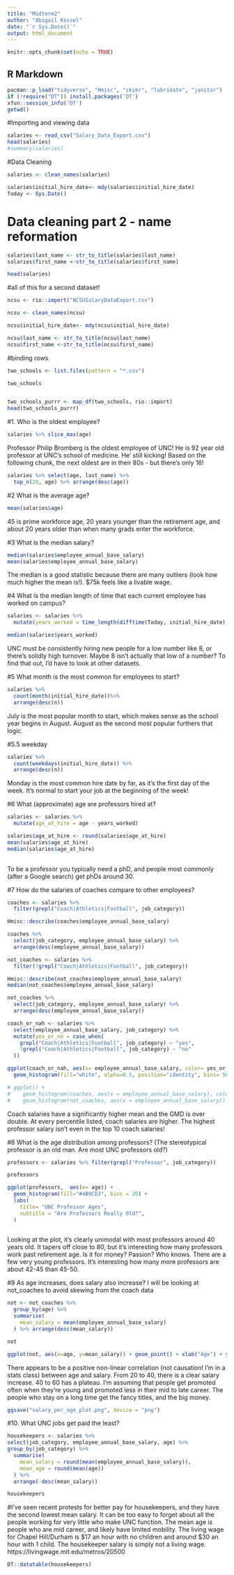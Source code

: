 ```yaml
---
title: "Midterm2"
author: "Abigail Kessel"
date: "`r Sys.Date()`"
output: html_document
---
```


```r
knitr::opts_chunk$set(echo = TRUE)
```

## R Markdown

```r
pacman::p_load("tidyverse", "Hmisc", "skimr", "lubridate", "janitor")
if (!require("DT")) install.packages('DT')
xfun::session_info('DT')
getwd()
```


#Importing and viewing data
```r
salaries <- read_csv("Salary_Data_Export.csv")
head(salaries)
#summary(salaries)
```


#Data Cleaning
```r
salaries <- clean_names(salaries)

salaries$initial_hire_date<- mdy(salaries$initial_hire_date)
Today <- Sys.Date()
```

# Data cleaning part 2 - name reformation
```r
salaries$last_name <- str_to_title(salaries$last_name)
salaries$first_name <-str_to_title(salaries$first_name)

head(salaries)
```

#all of this for a second dataset!
```r
ncsu <- rio::import("NCSUSalaryDataExport.csv")

ncsu <- clean_names(ncsu)

ncsu$initial_hire_date<- mdy(ncsu$initial_hire_date)

ncsu$last_name <- str_to_title(ncsu$last_name)
ncsu$first_name <-str_to_title(ncsu$first_name)
```


#binding rows
```r
two_schools <- list.files(pattern = "*.csv")

two_schools


two_schools_purrr <- map_df(two_schools, rio::import)
head(two_schools_purrr)
```


#1. Who is the oldest employee?
```r
salaries %>% slice_max(age)
```
Professor Philip Bromberg is the oldest employee of UNC! He is 92 year old professor at UNC's school of medicine. He' still kicking! Based on the following chunk, the next oldest are in their 80s - but there's only 16!


```r
salaries %>% select(age, last_name) %>%
  top_n(20, age) %>% arrange(desc(age))
```


#2 What is the average age?
```r
mean(salaries$age)
```

45 is prime workforce age, 20 years younger than the retirement age, and about 20 years older than when many grads enter the workforce.



#3 What is the median salary?
```r
median(salaries$employee_annual_base_salary)
mean(salaries$employee_annual_base_salary)
```

The median is a good statistic because there are many outliers (look how much higher the mean is!). $75k feels like a livable wage.


#4 What is the median length of time that each current employee has worked on campus?
```r
salaries <- salaries %>%
  mutate(years_worked = time_length(difftime(Today, initial_hire_date), "years")) 

median(salaries$years_worked)
```

UNC must be consistently hiring new people for a low number like 8, or there's solidly high turnover. Maybe 8 isn't actually that low of a number? To find that out, I'd have to look at other datasets.


#5 What month is the most common for employees to start?
```r
salaries %>%
  count(month(initial_hire_date))%>%
  arrange(desc(n))

```
July is the most popular month to start, which makes sense as the school year begins in August. August as the second most popular furthers that logic.

#5.5 weekday
```r
salaries %>%
  count(weekdays(initial_hire_date)) %>%
  arrange(desc(n))

```
Monday is the most common hire date by far, as it's the first day of the week. It's normal to start your job at the beginning of the week!


#6 What (approximate) age are professors hired at?
```r
salaries <- salaries %>%
  mutate(age_at_hire = age - years_worked)

salaries$age_at_hire <- round(salaries$age_at_hire)
mean(salaries$age_at_hire)
median(salaries$age_at_hire)
  
```

To be a professor you typically need a phD, and people most commonly (after a Google search) get phDs around 30.



#7 How do the salaries of coaches compare to other employees? 
```r
coaches <- salaries %>%
  filter(grepl("Coach|Athletics|Football", job_category)) 

Hmisc::describe(coaches$employee_annual_base_salary)
```


```r
coaches %>%
  select(job_category, employee_annual_base_salary) %>%
  arrange(desc(employee_annual_base_salary))
```


```r
not_coaches <- salaries %>%
  filter(!grepl("Coach|Athletics|Football", job_category))

Hmisc::describe(not_coaches$employee_annual_base_salary)
median(not_coaches$employee_annual_base_salary)
```


```r
not_coaches %>%  
  select(job_category, employee_annual_base_salary) %>%
  arrange(desc(employee_annual_base_salary))
```

```r
coach_or_nah <- salaries %>%
  select(employee_annual_base_salary, job_category) %>%
  mutate(yes_or_no = case_when(
    grepl("Coach|Athletics|Football", job_category) ~ "yes",
    !grepl("Coach|Athletics|Football", job_category) ~ "no"
  ))

ggplot(coach_or_nah, aes(x= employee_annual_base_salary, color= yes_or_no)) +
  geom_histogram(fill="white", alpha=0.5, position="identity", bins= 50)

# ggplot() +
#    geom_histogram(coaches, aes(x = employee_annual_base_salary), color = "blue") +
#    geom_histogram(not_coaches, aes(x = employee_annual_base_salary))
```
Coach salaries have a significantly higher mean and the GMD is over double. At every percentile listed, coach salaries are higher. The highest professor salary isn't even in the top 10 coach salaries!




#8 What is the age distribution among professors? (The stereotypical professor is an old man. Are most UNC professors old?)
```r
professors <- salaries %>% filter(grepl("Professor", job_category))

professors
```

```r
ggplot(professors,  aes(x= age)) +
  geom_histogram(fill="#4B9CD3", bins = 20) +
  labs(
    title= "UNC Professor Ages",
    subtitle = "Are Professors Really Old?",
  )
 
```

Looking at the plot, it's clearly unimodal with most professors around 40 years old. It tapers off close to 80, but it's interesting how many professors work past retirement age. Is it for money? Passion? Who knows. There are a few very young professors. It's interesting how many more professors are about 42-45 than 45-50.


#9 As age increases, does salary also increase? I will be looking at not_coaches to avoid skewing from the coach data
```r
not <- not_coaches %>% 
  group_by(age) %>%
  summarise(
    mean_salary = mean(employee_annual_base_salary)
  ) %>% arrange(desc(mean_salary))

not
```

```r
ggplot(not, aes(x=age, y=mean_salary)) + geom_point() + xlab("Age") + ylab("Mean Salary") + labs(title = "Mean Salary per Age")
```
There appears to be a positive non-linear correlation (not causation! I'm in a stats class) between age and salary. From 20 to 40, there is a clear salary increase. 40 to 60 has a plateau. I'm assuming that people get promoted often when they're young and promoted less in their mid to late career. The people who stay on a long time get the fancy titles, and the big money.


```r
ggsave("salary_per_age_plot.png", device = "png")
```



#10. What UNC jobs get paid the least?

```r
housekeepers <- salaries %>%
select(job_category, employee_annual_base_salary, age) %>%
group_by(job_category) %>%
  summarise(
    mean_salary = round(mean(employee_annual_base_salary)),
    mean_age = round(mean(age))
  ) %>%
  arrange(-desc(mean_salary))

housekeepers
```
#I've seen recent protests for better pay for housekeepers, and they have the second lowest mean salary. It can be too easy to forget about all the people working for very little who make UNC function. The mean age is people who are mid career, and likely have limited mobility. The living wage for Chapel Hill/Durham is $17 an hour with no children and around $30 an hour with 1 child. The housekeeper salary is simply not a living wage. https://livingwage.mit.edu/metros/20500


```r
DT::datatable(housekeepers)
```





